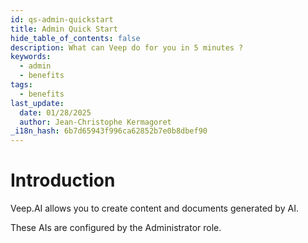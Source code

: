 ```yaml
---
id: qs-admin-quickstart
title: Admin Quick Start
hide_table_of_contents: false
description: What can Veep do for you in 5 minutes ?
keywords:
  - admin
  - benefits
tags:
  - benefits
last_update:
  date: 01/28/2025
  author: Jean-Christophe Kermagoret
_i18n_hash: 6b7d65943f996ca62852b7e0b8dbef90
---
```

# Introduction

Veep.AI allows you to create content and documents generated by AI.

These AIs are configured by the Administrator role.
